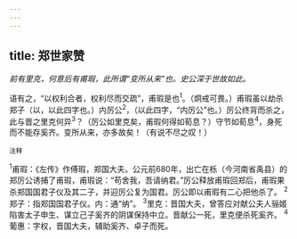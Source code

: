 ```yaml
---
---
---
```

title: 郑世家赞
---



*前有里克，何意后有甫瑕，此所谓“变所从来”也。史公深于世故如此。*

语有之，“以权利合者，权利尽而交疏”，甫瑕是也<sup>1</sup>。（炯戒可畏。）甫瑕虽以劫杀郑子（以，以此四字也。）内厉公<sup>2</sup>，（以此四字，“内厉公”也。）厉公终背而杀之，此与晋之里克何异<sup>3</sup>？（厉公如里克矣，甫瑕何得如荀息？）守节如荀息<sup>4</sup>，身死而不能存奚齐。变所从来，亦多故矣！（有说不尽之叹！）

<sup>注释</sup>

<sup>1</sup>甫瑕：《左传》作傅瑕，郑国大夫。公元前680年，出亡在栎（今河南省禹县）的郑厉公诱捕了甫瑕，甫瑕说：“苟舍我，吾请纳君。”厉公释放甫瑕回郑后，甫瑕果杀郑国国君子仪及其二子，并迎厉公复为国君。厉公即以甫瑕有二心把他杀了。
<sup>2</sup>郑子：指郑国国君子仪。内：通“纳”。
<sup>3</sup>里克：晋国大夫，曾答应对献公夫人骊姬陷害太子申生、谋立己子奚齐的阴谋保持中立。晋献公一死，里克便杀死奚齐。
<sup>4</sup>葡惠：字权，晋国大夫，辅助奚齐、卓子而死。